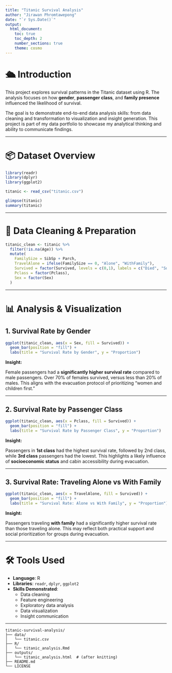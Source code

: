 ```yaml
---
title: "Titanic Survival Analysis"
author: "Jirawan Phromtawepong"
date: "`r Sys.Date()`"
output:
  html_document:
    toc: true
    toc_depth: 2
    number_sections: true
    theme: cosmo
---
```


# 🛳 Introduction

This project explores survival patterns in the Titanic dataset using R. The analysis focuses on how **gender**, **passenger class**, and **family presence** influenced the likelihood of survival.

The goal is to demonstrate end-to-end data analysis skills: from data cleaning and transformation to visualization and insight generation. This project is part of my data portfolio to showcase my analytical thinking and ability to communicate findings.

---

# 📦 Dataset Overview

```r
library(readr)
library(dplyr)
library(ggplot2)
```

```r
titanic <- read_csv("titanic.csv")
```

```r
glimpse(titanic)
summary(titanic)
```

---

# 🧹 Data Cleaning & Preparation

```r
titanic_clean <- titanic %>%
  filter(!is.na(Age)) %>%
  mutate(
    FamilySize = SibSp + Parch,
    TravelAlone = ifelse(FamilySize == 0, "Alone", "WithFamily"),
    Survived = factor(Survived, levels = c(0,1), labels = c("Died", "Survived")),
    Pclass = factor(Pclass),
    Sex = factor(Sex)
  )
```

---

# 📊 Analysis & Visualization

## 1. Survival Rate by Gender

```r
ggplot(titanic_clean, aes(x = Sex, fill = Survived)) +
  geom_bar(position = "fill") +
  labs(title = "Survival Rate by Gender", y = "Proportion")
```

**Insight:**

Female passengers had a **significantly higher survival rate** compared to male passengers. Over 70% of females survived, versus less than 20% of males. This aligns with the evacuation protocol of prioritizing "women and children first."

---

## 2. Survival Rate by Passenger Class

```r
ggplot(titanic_clean, aes(x = Pclass, fill = Survived)) +
  geom_bar(position = "fill") +
  labs(title = "Survival Rate by Passenger Class", y = "Proportion")
```

**Insight:**

Passengers in **1st class** had the highest survival rate, followed by 2nd class, while **3rd class** passengers had the lowest. This highlights a likely influence of **socioeconomic status** and cabin accessibility during evacuation.

---

## 3. Survival Rate: Traveling Alone vs With Family

```r
ggplot(titanic_clean, aes(x = TravelAlone, fill = Survived)) +
  geom_bar(position = "fill") +
  labs(title = "Survival Rate: Alone vs With Family", y = "Proportion")
```

**Insight:**

Passengers traveling **with family** had a significantly higher survival rate than those traveling alone. This may reflect both practical support and social prioritization for groups during evacuation.

---

# 🛠 Tools Used

- **Language**: R
- **Libraries**: `readr`, `dplyr`, `ggplot2`
- **Skills Demonstrated**:
  - Data cleaning
  - Feature engineering
  - Exploratory data analysis
  - Data visualization
  - Insight communication

---


```text
titanic-survival-analysis/
├── data/
│   └── titanic.csv
├── R/
│   └── titanic_analysis.Rmd
├── outputs/
│   └── titanic_analysis.html  # (after knitting)
├── README.md
└── LICENSE
```
